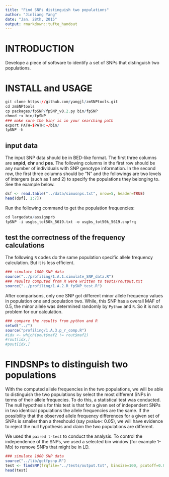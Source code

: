 ```yaml
---
title: "Find SNPs distinguish two populations"
author: "Jinliang Yang"
date: "Jan. 28th, 2015"
output: rmarkdown::tufte_handout
---
```


# INTRODUCTION

Develope a piece of software to identify a set of SNPs that distinguish two populations.

# INSTALL and USAGE

```r
git clone https://github.com/yangjl/zmSNPtools.git
cd zmSNPtools
cp packages/fpSNP/fpSNP_v0.2.py bin/fpSNP
chmod +x bin/fpSNP
### make sure the bin/ is in your searching path
export PATH=$PATH:~/bin/
fpSNP -h
```

## input data
The input SNP data should be in BED-like format. The first three columns are __snpid__, __chr__ and __pos__. The following columns in the first row should be any number of individuals with SNP genotype information. In the second row, the first three columns should be "N" and the followings are two levels of intergers (such as 1 and 2) to specify the populations they belonging to. See the example below.  
```r
dsf <- read.table("../data/simusnps.txt", nrow=5, header=TRUE)
head(dsf[, 1:7])
```

Run the following command to get the population frequencies:
```r
cd largedata/assignprb
fpSNP -i usgbs_tot50k_5619.txt -o usgbs_tot50k_5619.snpfrq
```

## test the correctness of the frequency calculations

The following `R` codes do the same population specific allele frequency calculation. But it is less efficient.
```r
### simulate 1000 SNP data
source("../profiling/1.A.1.simulate_SNP_data.R")
### results computed from R were written to tests/routput.txt
source("../profiling/1.A.2.R_fpSNP_test.R")
```

After comparisons, only one SNP got different minor allele frequency values in population one and population two. While, this SNP has a overall MAF of 0.5, the minor allele was determined randomly by `Python` and `R`. So it is not a problem for our calculation. 

```r
### compare the results from python and R
setwd("../")
source("profiling/1.A.3.p_r_comp.R")
#idx <- which(pout$maf2 != rout$maf2)
#rout[idx,]
#pout[idx,]
```


# FINDSNPs to distinguish two populations

With the computed allele frequencies in the two populations, we will be able to distinguish the two populations by select the most different SNPs in terms of their allele frequecies. To do this, a statistical test was conducted. The null hypothesis for this test is that for a given set of independent SNPs in two identical populations the allele frequencies are the same. If the possibility that the observed allele frequency differences for a given set of SNPs is smaller than a threshould (say pvalue< 0.05), we will have evidence to reject the null hypothesis and claim the two populations are different.

We used the `paired t-test` to conduct the analysis. To control the independence of the SNPs, we used a selected bin window (for example 1-Mb) to remove SNPs that might be in LD. 

```r
### simulate 1000 SNP data
source("../lib/getfpsnp.R")
test <- findSNP(frqfile="../tests/output.txt", binsize=100, pcutoff=0.001, missingrate=0.5 )
head(test)
```





